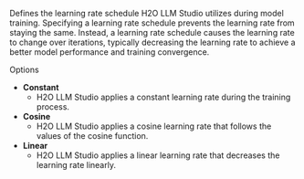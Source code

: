 Defines the learning rate schedule H2O LLM Studio utilizes during model training. Specifying a learning rate schedule prevents the learning rate from staying the same. Instead, a learning rate schedule causes the learning rate to change over iterations, typically decreasing the learning rate to achieve a better model performance and training convergence.


Options
- **Constant**
    - H2O LLM Studio applies a constant learning rate during the training process.
- **Cosine**
    - H2O LLM Studio applies a cosine learning rate that follows the values of the cosine function.
- **Linear**
    - H2O LLM Studio applies a linear learning rate that decreases the learning rate linearly.